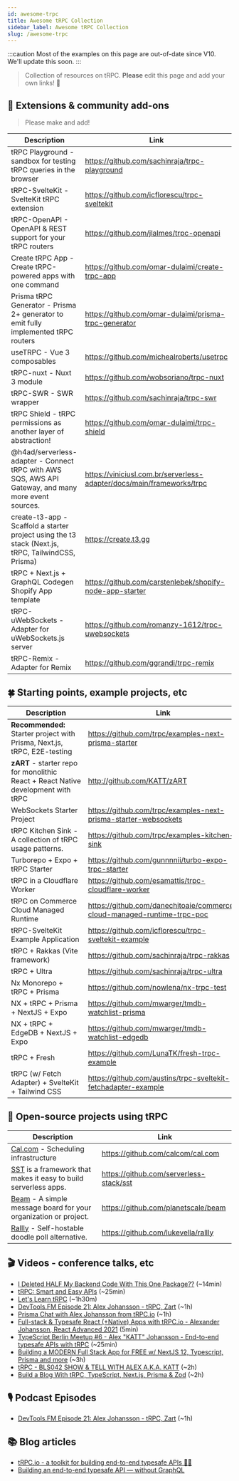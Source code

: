 ```yaml
---
id: awesome-trpc
title: Awesome tRPC Collection
sidebar_label: Awesome tRPC Collection
slug: /awesome-trpc
---
```


:::caution
Most of the examples on this page are out-of-date since V10. We'll update this soon.
:::

> Collection of resources on tRPC. **Please** edit this page and add your own links! 🙏

## 🧩 Extensions & community add-ons

> Please make and add!

| Description                                                                                         | Link                                                                  |
| --------------------------------------------------------------------------------------------------- | --------------------------------------------------------------------- |
| tRPC Playground - sandbox for testing tRPC queries in the browser                                   | https://github.com/sachinraja/trpc-playground                         |
| tRPC-SvelteKit - SvelteKit tRPC extension                                                           | https://github.com/icflorescu/trpc-sveltekit                          |
| tRPC-OpenAPI - OpenAPI & REST support for your tRPC routers                                         | https://github.com/jlalmes/trpc-openapi                               |
| Create tRPC App - Create tRPC-powered apps with one command                                         | https://github.com/omar-dulaimi/create-trpc-app                       |
| Prisma tRPC Generator - Prisma 2+ generator to emit fully implemented tRPC routers                  | https://github.com/omar-dulaimi/prisma-trpc-generator                 |
| useTRPC - Vue 3 composables                                                                         | https://github.com/michealroberts/usetrpc                             |
| tRPC-nuxt - Nuxt 3 module                                                                           | https://github.com/wobsoriano/trpc-nuxt                               |
| tRPC-SWR - SWR wrapper                                                                              | https://github.com/sachinraja/trpc-swr                                |
| tRPC Shield - tRPC permissions as another layer of abstraction!                                     | https://github.com/omar-dulaimi/trpc-shield                           |
| @h4ad/serverless-adapter - Connect tRPC with AWS SQS, AWS API Gateway, and many more event sources. | https://viniciusl.com.br/serverless-adapter/docs/main/frameworks/trpc |
| create-t3-app - Scaffold a starter project using the t3 stack (Next.js, tRPC, TailwindCSS, Prisma)  | https://create.t3.gg                                                  |
| tRPC + Next.js + GraphQL Codegen Shopify App template                                               | https://github.com/carstenlebek/shopify-node-app-starter              |
| tRPC-uWebSockets - Adapter for uWebSockets.js server                                                | https://github.com/romanzy-1612/trpc-uwebsockets                      |
| tRPC-Remix - Adapter for Remix                                                                      | https://github.com/ggrandi/trpc-remix                                 |

## 🍀 Starting points, example projects, etc

| Description                                                                                      | Link                                                                    |
| ------------------------------------------------------------------------------------------------ | ----------------------------------------------------------------------- |
| **Recommended:** Starter project with Prisma, Next.js, tRPC, E2E-testing                         | https://github.com/trpc/examples-next-prisma-starter                    |
| **zART** - starter repo for monolithic React&nbsp;+&nbsp;React&nbsp;Native development with tRPC | http://github.com/KATT/zART                                             |
| WebSockets Starter Project                                                                       | https://github.com/trpc/examples-next-prisma-starter-websockets         |
| tRPC Kitchen Sink - A collection of tRPC usage patterns.                                         | https://github.com/trpc/examples-kitchen-sink                           |
| Turborepo + Expo + tRPC Starter                                                                  | https://github.com/gunnnnii/turbo-expo-trpc-starter                     |
| tRPC in a Cloudflare Worker                                                                      | https://github.com/esamattis/trpc-cloudflare-worker                     |
| tRPC on Commerce Cloud Managed Runtime                                                           | https://github.com/danechitoaie/commerce-cloud-managed-runtime-trpc-poc |
| tRPC-SvelteKit Example Application                                                               | https://github.com/icflorescu/trpc-sveltekit-example                    |
| tRPC + Rakkas (Vite framework)                                                                   | https://github.com/sachinraja/trpc-rakkas                               |
| tRPC + Ultra                                                                                     | https://github.com/sachinraja/trpc-ultra                                |
| Nx Monorepo + tRPC + Prisma                                                                      | https://github.com/nowlena/nx-trpc-test                                 |
| NX + tRPC + Prisma + NextJS + Expo                                                               | https://github.com/mwarger/tmdb-watchlist-prisma                        |
| NX + tRPC + EdgeDB + NextJS + Expo                                                               | https://github.com/mwarger/tmdb-watchlist-edgedb                        |
| tRPC + Fresh                                                                                     | https://github.com/LunaTK/fresh-trpc-example                            |
| tRPC (w/ Fetch Adapter) + SvelteKit + Tailwind CSS                                               | https://github.com/austins/trpc-sveltekit-fetchadapter-example      |

## 🏁 Open-source projects using tRPC

| Description                                                                                                      | Link                                    |
| ---------------------------------------------------------------------------------------------------------------- | --------------------------------------- |
| [Cal.com](https://cal.com) - Scheduling infrastructure                                                           | https://github.com/calcom/cal.com       |
| [SST](https://sst.dev) is a framework that makes it easy to build serverless apps.                               | https://github.com/serverless-stack/sst |
| [Beam](https://planetscale.com/blog/introducing-beam) - A simple message board for your organization or project. | https://github.com/planetscale/beam     |
| [Rallly](https://rallly.co) - Self-hostable doodle poll alternative.                                             | https://github.com/lukevella/rallly     |

## 🎬 Videos - conference talks, etc

- [I Deleted HALF My Backend Code With This One Package??](https://www.youtube.com/watch?v=PYUqYcPMPeQ) (~14min)
- [tRPC: Smart and Easy APIs](https://www.youtube.com/watch?v=Lam0cYOEst8) (~25min)
- [Let's Learn tRPC](https://www.learnwithjason.dev/let-s-learn-trpc) (~1h30m)
- [DevTools.FM Episode 21: Alex Johansson - tRPC, Zart](https://www.youtube.com/watch?v=eUyZ5Vn9ANk) (~1h)
- [Prisma Chat with Alex Johansson from tRPC.io](https://www.youtube.com/watch?v=-_GZJ3xwYOw) (~1h)
- [Full-stack & Typesafe React (+Native) Apps with tRPC.io - Alexander Johansson, React Advanced 2021](https://www.youtube.com/watch?v=sufCfu6c3yo) (5min)
- [TypeScript Berlin Meetup #6 - Alex "KATT" Johansson - End-to-end typesafe APIs with tRPC](https://www.youtube.com/watch?v=qBXrwFsFK1Q) (~25min)
- [Building a MODERN Full Stack App for FREE w/ NextJS 12, Typescript, Prisma and more](https://www.youtube.com/watch?v=PKy2lYEnhgs) (~3h)
- [tRPC - BLS042 SHOW & TELL WITH ALEX A.K.A. KATT](https://www.youtube.com/watch?v=oM-0bA4m0hQ) (~2h)
- [Build a Blog With tRPC, TypeScript, Next.js, Prisma & Zod](https://www.youtube.com/watch?v=syEWlxVFUrY) (~2h)

## 🎙 Podcast Episodes

- [DevTools.FM Episode 21: Alex Johansson - tRPC, Zart](https://devtools.fm/episode/21) (~1h)

## 📚 Blog articles

- [tRPC.io - a toolkit for building end-to-end typesafe APIs 🧙‍♂️](https://dev.to/katt/trpc-io-a-toolkit-for-building-end-to-end-typesafe-apis-1468)
- [Building an end-to-end typesafe API — without GraphQL](https://colinhacks.com/essays/painless-typesafety)
